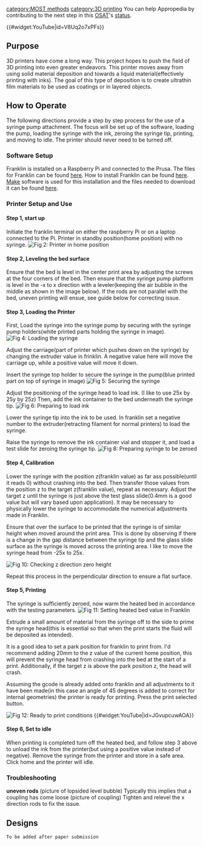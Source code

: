 {{MOST}} 
[[category:MOST methods]]
[[category:3D printing]]
{{Statusboxtop}}
{{status-design}}
{{status-model}}
{{status-prototype}}
{{status-verified|[[MOST]]}}
You can help Appropedia by contributing to the next step in this [[OSAT]]'s [[:Category:Status|status]].
{{boxbottom}}

{{#widget:YouTube|id=V8Uq2o7xPFs}}
==Purpose==

3D printers have come a long way. This project hopes to push the field of 3D printing into even greater endeavors. This printer moves away from using solid material deposition and towards a liquid material(effectively printing with inks). The goal of this type of deposition is to create ultrathin film materials to be used as coatings or in layered objects.

==How to Operate==
The following directions provide a step by step process for the use of a syringe pump attachment. The focus will be set up of the software, loading the pump, loading the syringe with the ink, zeroing the syringe tip, printing, and moving to idle. The printer should never need to be turned off.

===Software Setup===
Franklin is installed on a Raspberry Pi and connected to the Prusa. The files for Franklin can be found [https://github.com/mtu-most/franklin here]. How to install Franklin can be found [http://www.appropedia.org/Franklin:MOST here]. [https://www.gnu.org/software/make/#content Make] software is used for this installation and the files needed to download it can be found [http://ftp.gnu.org/gnu/make/ here].

===Printer Setup and Use===
====Step 1, start up==== 
Initiate the franklin terminal on either the raspberry Pi or on a laptop connected to the Pi. Printer in standby position(home position) with no syringe. [[Image:IMAG0664.jpg|thumb|left|Fig 2: Printer in home position]] {{clear}}

====Step 2, Leveling the bed surface====
Ensure that the bed is level in the center print area by adjusting the screws at the four corners of the bed. Then ensure that the syringe pump platform is level in the -x to x direction with a leveler(keeping the air bubble in the middle as shown in the image below). If the rods are not parallel with the bed, uneven printing will ensue, see guide below for correcting issue.

{{gallery
|width=300
|height=200
|lines=1
|Image:IMAG0659.jpg|Fig 3a: Level on the print bed surface
|Image:IMAG0660.jpg|Fig 3b: Level on the cross bars
}}
{{clear}}

====Step 3, Loading the Printer====
First, Load the syringe into the syringe pump by securing with the syringe pump holders(white printed parts holding the syringe in image). [[Image:IMAG0648.jpg|thumb|left|Fig 4: Loading the syringe]] {{clear}}

Adjust the carriage(part of printer which pushes down on the syringe) by changing the extruder value in frinklin. A negative value here will move the carriage up, while a positive value will move it down.

Insert the syringe top holder to secure the syringe in the pump(blue printed part on top of syringe in image)
[[Image:IMAG0667.jpg|thumb|left|Fig 5: Securing the syringe]] {{clear}}

Adjust the positioning of the syringe head to load ink. (I like to use 25x by 25y by 25z) Then, add the ink container to the bed underneath the syringe tip. [[Image:IMAG0668.jpg|thumb|left|Fig 6: Preparing to load ink]]{{clear}}

Lower the syringe tip into the ink to be used. In franklin set a negative number to the extruder(retracting filament for normal printers) to load the syringe.

{{gallery
|width=300
|height=200
|lines=1
|Image:Picture_of_Franklin_motor_retraction_for_loading_syringe_edited.png|Fig 7a: Loading the syringe
|Image:IMAG0671.jpg|Fig 7b: Syringe being filled
|Image:IMAG0669.jpg|Fig 7c: Syringe tip in ink solution
}}
{{clear}}

Raise the syringe to remove the ink container vial and stopper it, and load a test slide for zeroing the syringe tip. 
[[Image:IMAG0672.jpg|thumb|left|Fig 8: Preparing syringe to be zeroed]] {{clear}}

====Step 4, Calibration====
Lower the syringe with the position z(franklin value) as far ass possible(until it reads 0) without crashing into the bed. Then transfer those values from the position z to the target z(franklin value), repeat as necessary. Adjust the target z until the syringe is just above the test glass slide(0.4mm is a good value but will vary based upon application). It may be necessary to physically lower the syringe to accommodate the numerical adjustments made in Franklin.

{{gallery
|width=300
|height=200
|lines=1
|Image:Edited45.png|Fig 9a: Setting a new z-position for the syringe tip
|Image:IMAG0673.jpg|Fig 9b: Syringe zeroed 0.3mm above surface
}}
{{clear}}

Ensure that over the surface to be printed that the syringe is of similar height when moved around the print area. This is done by observing if there is a change in the gap distance between the syringe tip and the glass slide surface as the syringe is moved across the printing area. I like to move the syringe head from -25x to 25x.

[[Image:IMAG0675.jpg|thumb|left|Fig 10: Checking z direction zero height]] {{clear}}

Repeat this process in the perpendicular direction to ensure a flat surface.

====Step 5, Printing====
The syringe is sufficiently zeroed, now warm the heated bed in accordance with the testing parameters. 
[[Image:Edited33.png|thumb|left|Fig 11: Setting heated bed value in Franklin]] {{clear}}

Extrude a small amount of material from the syringe off to the side to prime the syringe head(this is essential so that when the print starts the fluid will be deposited as intended). 

It is a good idea to set a park position for franklin to print from. I'd recommend adding 20mm to the z value of the current home position, this will prevent the syringe head from crashing into the bed at the start of a print. Additionally, if the target z is above the park position z, the head will crash. 

Assuming the gcode is already added onto franklin and all adjustments to it have been made(in this case an angle of 45 degrees is added to correct for internal geometries) the printer is ready for printing. Press the print selected button.

[[Image:Ready_to_Print_status.png|thumb|left|Fig 12: Ready to print conditions]] {{clear}}
{{#widget:YouTube|id=JGvupcuwAOA}}

====Step 6, Set to idle====

When printing is completed turn off the heated bed, and follow step 3 above to unload the ink from the printer(but using a positive value instead of negative). Remove the syringe from the printer and store in a safe area. Click home and the printer will idle.

===Troubleshooting===

'''uneven rods'''
(picture of lopsided level bubble)
Typically this implies that a coupling has come loose
(picture of coupling)
Tighten and relevel the x direction rods to fix the issue.

==Designs==
 To be added after paper submission